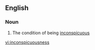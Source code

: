 ==English==

===Noun===
{{en-noun|-}}

# The condition of being [[inconspicuous]]

[[vi:inconspicuousness]]